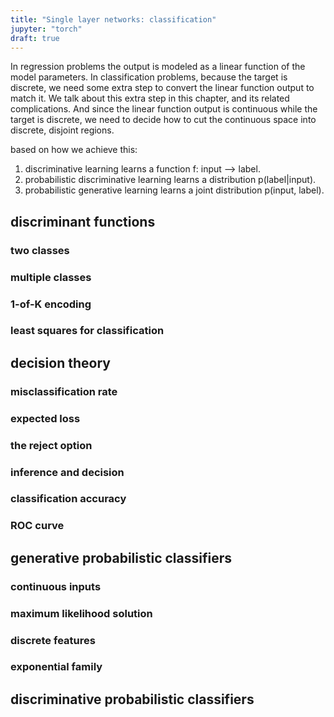 ```yaml
---
title: "Single layer networks: classification"
jupyter: "torch"
draft: true
---
```


In regression problems the output is modeled as a linear function of the model parameters. In classification problems, because the target is discrete, we need some extra step to convert the linear function output to match it. We talk about this extra step in this chapter, and its related complications.  And since the linear function output is continuous while the target is discrete, we need to decide how to cut the continuous space into discrete, disjoint regions. 

based on how we achieve this: 

1. discriminative learning learns a function f: input --> label.
2. probabilistic discriminative learning learns a distribution p(label|input).
3. probabilistic generative learning learns a joint distribution p(input, label).

## discriminant functions

### two classes

### multiple classes

### 1-of-K encoding

### least squares for classification

## decision theory

### misclassification rate

### expected loss

### the reject option

### inference and decision

### classification accuracy

### ROC curve


## generative probabilistic classifiers

### continuous inputs

### maximum likelihood solution

### discrete features

### exponential family

## discriminative probabilistic classifiers
